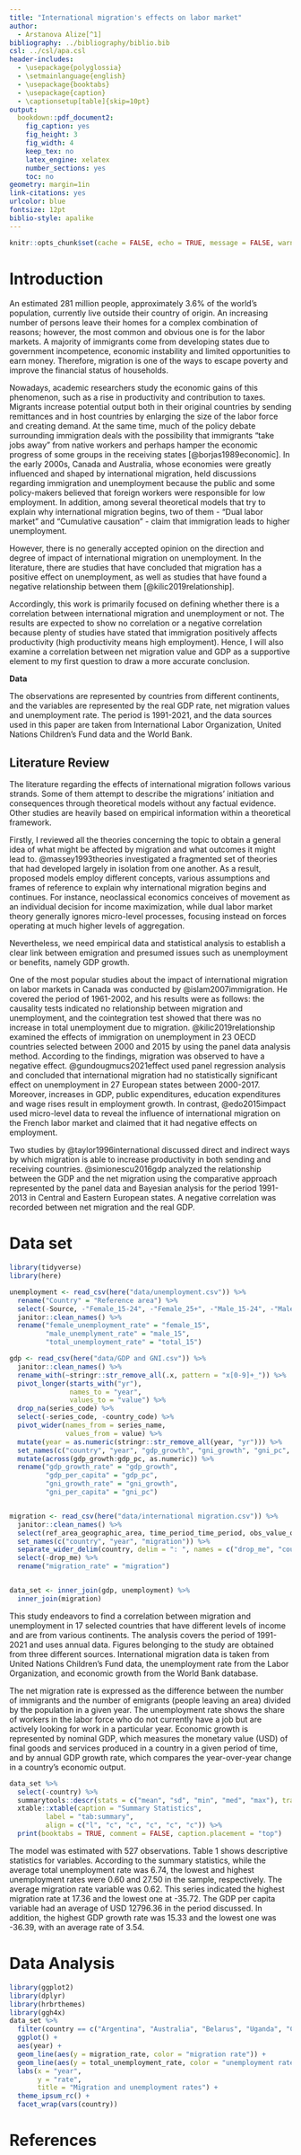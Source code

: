 ```yaml
---
title: "International migration's effects on labor market"
author: 
  - Arstanova Alize[^1]
bibliography: ../bibliography/biblio.bib
csl: ../csl/apa.csl
header-includes:
  - \usepackage{polyglossia}
  - \setmainlanguage{english}
  - \usepackage{booktabs}
  - \usepackage{caption} 
  - \captionsetup[table]{skip=10pt}
output:
  bookdown::pdf_document2:
    fig_caption: yes
    fig_height: 3
    fig_width: 4
    keep_tex: no
    latex_engine: xelatex
    number_sections: yes
    toc: no
geometry: margin=1in
link-citations: yes
urlcolor: blue
fontsize: 12pt
biblio-style: apalike
---
```

```r
knitr::opts_chunk$set(cache = FALSE, echo = TRUE, message = FALSE, warning = FALSE)
```

<!-- ======================================================================= -->
<!-- ============================== FOOTNOTES ============================== -->
<!-- ======================================================================= -->
[^1]:21080629, [Github Repo](https://github.com/AlizeArstanova/Midterm.git) 

# Introduction
An estimated 281 million people, approximately 3.6% of the world’s population, currently live outside their country of origin. An increasing number of persons leave their homes for a complex combination of reasons; however, the most common and obvious one is for the labor markets. A majority of immigrants come from developing states due to government incompetence, economic instability and limited opportunities to earn money. Therefore, migration is one of the ways to escape poverty and improve the financial status of households. 

Nowadays, academic researchers study the economic gains of this phenomenon, such as a rise in productivity and contribution to taxes. Migrants increase potential output both in their original countries by sending remittances and in host countries by enlarging the size of the labor force and creating demand. At the same time, much of the policy debate surrounding immigration deals with the possibility that immigrants “take jobs away” from native workers and perhaps hamper the economic progress of some groups in the receiving states [@borjas1989economic]. In the early 2000s, Canada and Australia, whose economies were greatly influenced and shaped by international migration, held discussions regarding immigration and unemployment because the public and some policy-makers believed that foreign workers were responsible for low employment. In addition, among several theoretical models that try to explain why international migration begins, two of them - "Dual labor market" and "Cumulative causation" - claim that immigration leads to higher unemployment. 

However, there is no generally accepted opinion on the direction and degree of impact of international migration on unemployment. In the literature, there are studies that have concluded that migration has a positive effect on unemployment, as well as studies that have found a negative relationship between them [@kilic2019relationship]. 

Accordingly, this work is primarily focused on defining whether there is a correlation between international migration and unemployment or not. The results are expected to show no correlation or a negative correlation because plenty of studies have stated that immigration positively affects productivity (high productivity means high employment). Hence, I will also examine a correlation between net migration value and GDP as a supportive element to my first question to draw a more accurate conclusion. 
 

**Data**

The observations are represented by countries from different continents, and the variables are represented by the real GDP rate, net migration values and unemployment rate. The period is 1991-2021, and the data sources used in this paper are taken from International Labor Organization, United Nations Children’s Fund data and the World Bank. 



## Literature Review
The literature regarding the effects of international migration follows various strands. Some of them attempt to describe the migrations’ initiation and consequences through theoretical models without any factual evidence. Other studies are heavily based on empirical information within a theoretical framework. 

Firstly, I reviewed all the theories concerning the topic to obtain a general idea of what might be affected by migration and what outcomes it might lead to. @massey1993theories investigated a fragmented set of theories that had developed largely in isolation from one another. As a result, proposed models employ different concepts, various assumptions and frames of reference to explain why international migration begins and continues. For instance, neoclassical economics conceives of movement as an individual decision for income maximization, while dual labor market theory generally ignores micro-level processes, focusing instead on forces operating at much higher levels of aggregation.

Nevertheless, we need empirical data and statistical analysis to establish a clear link between emigration and presumed issues such as unemployment or benefits, namely GDP growth. 

One of the most popular studies about the impact of international migration on labor markets in Canada was conducted by @islam2007immigration. He covered the period of 1961-2002, and his results were as follows: the causality tests indicated no relationship between migration and unemployment, and the cointegration test showed that there was no increase in total unemployment due to migration. @kilic2019relationship examined the effects of immigration on unemployment in 23 OECD countries selected between 2000 and 2015 by using the panel data analysis method. According to the findings, migration was observed to have a negative effect. @gundougmucs2021effect used panel regression analysis and concluded that international migration had no statistically significant effect on unemployment in 27 European states between 2000-2017. Moreover, increases in GDP, public expenditures, education expenditures and wage rises result in employment growth. In contrast, @edo2015impact used micro-level data to reveal the influence of international migration on the French labor market and claimed that it had negative effects on employment. 

Two studies by @taylor1996international discussed direct and indirect ways by which migration is able to increase productivity in both sending and receiving countries. @simionescu2016gdp analyzed the relationship between the GDP and the net migration using the comparative approach represented by the panel data and Bayesian analysis for the period 1991-2013 in Central and Eastern European states. A negative correlation was recorded between net migration and the real GDP. 



# Data set
```r
library(tidyverse)
library(here)

unemployment <- read_csv(here("data/unemployment.csv")) %>%
  rename("Country" = "Reference area") %>% 
  select(-Source, -"Female_15-24", -"Female_25+", -"Male_15-24", -"Male_25+", -"Total_15-24",-"Total_25+") %>% 
  janitor::clean_names() %>% 
  rename("female_unemployment_rate" = "female_15",
         "male_unemplyment_rate" = "male_15",
         "total_unemployment_rate" = "total_15")

gdp <- read_csv(here("data/GDP and GNI.csv")) %>% 
  janitor::clean_names() %>% 
  rename_with(~stringr::str_remove_all(.x, pattern = "x[0-9]+_")) %>% 
  pivot_longer(starts_with("yr"),
               names_to = "year",
               values_to = "value") %>% 
  drop_na(series_code) %>% 
  select(-series_code, -country_code) %>% 
  pivot_wider(names_from = series_name,
              values_from = value) %>% 
  mutate(year = as.numeric(stringr::str_remove_all(year, "yr"))) %>% 
  set_names(c("country", "year", "gdp_growth", "gni_growth", "gni_pc", "gdp_pc")) %>% 
  mutate(across(gdp_growth:gdp_pc, as.numeric)) %>% 
  rename("gdp_growth_rate" = "gdp_growth",
         "gdp_per_capita" = "gdp_pc",
         "gni_growth_rate" = "gni_growth",
         "gni_per_capita" = "gni_pc")


migration <- read_csv(here("data/international migration.csv")) %>% 
  janitor::clean_names() %>% 
  select(ref_area_geographic_area, time_period_time_period, obs_value_observation_value) %>% 
  set_names(c("country", "year", "migration")) %>% 
  separate_wider_delim(country, delim = ": ", names = c("drop_me", "country")) %>% 
  select(-drop_me) %>% 
  rename("migration_rate" = "migration")


data_set <- inner_join(gdp, unemployment) %>%
  inner_join(migration)
```

This study endeavors to find a correlation between migration and unemployment in 17 selected countries that have different levels of income and are from various continents. The analysis covers the period of 1991-2021 and uses annual data. Figures belonging to the study are obtained from three different sources. International migration data is taken from United Nations Children’s Fund data, the unemployment rate from the Labor Organization, and economic growth from the World Bank database. 

The net migration rate is expressed as the difference between the number of immigrants and the number of emigrants (people leaving an area) divided by the population in a given year. The unemployment rate shows the share of workers in the labor force who do not currently have a job but are actively looking for work in a particular year. Economic growth is represented by nominal GDP, which measures the monetary value (USD) of final goods and services produced in a country in a given period of time, and by annual GDP growth rate, which compares the year-over-year change in a country's economic output. 

```r
data_set %>% 
  select(-country) %>% 
  summarytools::descr(stats = c("mean", "sd", "min", "med", "max"), transpose = TRUE) %>% 
  xtable::xtable(caption = "Summary Statistics",
         label = "tab:summary",
         align = c("l", "c", "c", "c", "c", "c")) %>% 
  print(booktabs = TRUE, comment = FALSE, caption.placement = "top")
```

The model was estimated with 527 observations. Table 1 shows descriptive statistics for variables.  According to the summary statistics, while the average total unemployment rate was 6.74, the lowest and highest unemployment rates were 0.60 and 27.50 in the sample, respectively. The average migration rate variable was 0.62. This series indicated the highest migration rate at 17.36 and the lowest one at -35.72. The GDP per capita variable had an average of USD 12796.36 in the period discussed. In addition, the highest GDP growth rate was 15.33 and the lowest one was -36.39, with an average rate of 3.54.

# Data Analysis
```r
library(ggplot2)
library(dplyr)
library(hrbrthemes)
library(ggh4x)
data_set %>%
  filter(country == c("Argentina", "Australia", "Belarus", "Uganda", "Canada", "Japan")) %>% 
  ggplot() +
  aes(year) +
  geom_line(aes(y = migration_rate, color = "migration rate")) +
  geom_line(aes(y = total_unemployment_rate, color = "unemployment rate")) +
  labs(x = "year",
       y = "rate",
       title = "Migration and unemployment rates") +
  theme_ipsum_rc() +
  facet_wrap(vars(country))
```














































\newpage
# References {#references}
<div id="refs"></div>



